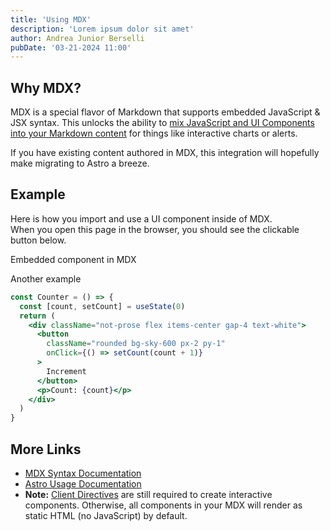 ```yaml
---
title: 'Using MDX'
description: 'Lorem ipsum dolor sit amet'
author: Andrea Junior Berselli
pubDate: '03-21-2024 11:00'
---
```


## Why MDX?

MDX is a special flavor of Markdown that supports embedded JavaScript & JSX syntax. This unlocks the ability to [mix JavaScript and UI Components into your Markdown content](https://docs.astro.build/en/guides/markdown-content/#mdx-features) for things like interactive charts or alerts.

If you have existing content authored in MDX, this integration will hopefully make migrating to Astro a breeze.

## Example

Here is how you import and use a UI component inside of MDX.  
When you open this page in the browser, you should see the clickable button below.


<HeaderLink href="#" onclick="alert('clicked!')">
	Embedded component in MDX
</HeaderLink>

Another example


<Counter client:load />

```jsx title="counter.tsx"
const Counter = () => {
  const [count, setCount] = useState(0)
  return (
    <div className="not-prose flex items-center gap-4 text-white">
      <button
        className="rounded bg-sky-600 px-2 py-1"
        onClick={() => setCount(count + 1)}
      >
        Increment
      </button>
      <p>Count: {count}</p>
    </div>
  )
}
```

## More Links

- [MDX Syntax Documentation](https://mdxjs.com/docs/what-is-mdx)
- [Astro Usage Documentation](https://docs.astro.build/en/guides/markdown-content/#markdown-and-mdx-pages)
- **Note:** [Client Directives](https://docs.astro.build/en/reference/directives-reference/#client-directives) are still required to create interactive components. Otherwise, all components in your MDX will render as static HTML (no JavaScript) by default.
